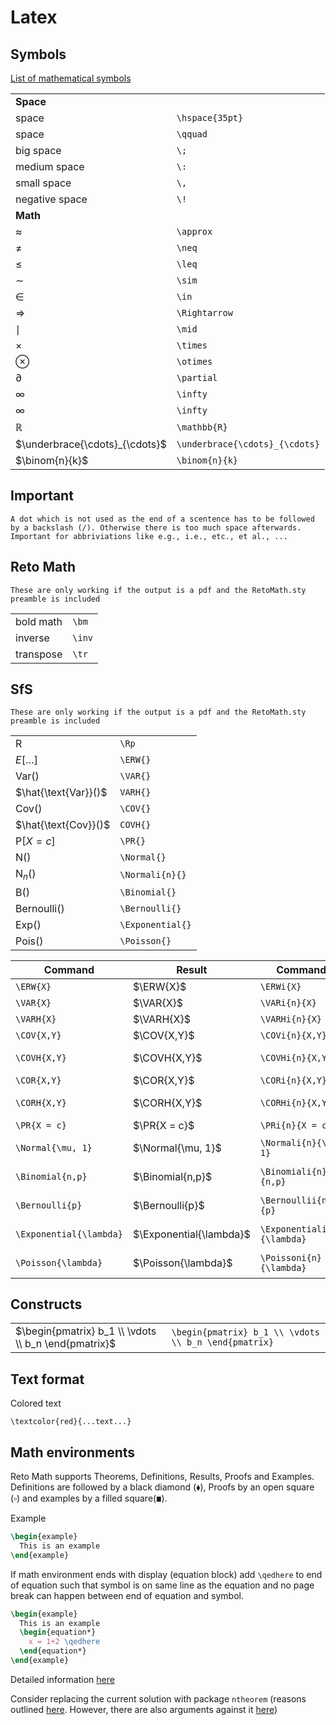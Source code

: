 # Latex

## Symbols

[List of mathematical symbols](https://oeis.org/wiki/List_of_LaTeX_mathematical_symbols)


<table class = "deftab">
  <tr>
    <td>**Space**</td>
    <td> </td>
  </tr>
  <tr>
    <td>space</td>
    <td>`\hspace{35pt}`</td>
  </tr>
  <tr>
    <td>space</td>
    <td>`\qquad`</td>
  </tr>
  <tr>
    <td>big space</td>
    <td>`\;`</td>
  </tr>
  <tr>
    <td>medium space</td>
    <td>`\:`</td>
  </tr>
  <tr>
    <td>small space</td>
    <td>`\,`</td>
  </tr>
  <tr>
    <td>negative space</td>
    <td>`\!`</td>
  </tr>
  <tr>
    <td>**Math**</td>
    <td> </td>
  </tr>
  <tr>
    <td>$\approx$</td>
    <td>`\approx`</td>
  </tr>
  <tr>
    <td>$\neq$</td>
    <td>`\neq`</td>
  </tr>
  <tr>
    <td>$\leq$</td>
    <td>`\leq`</td>
  </tr>
  <tr>
    <td>$\sim$</td>
    <td>`\sim`</td>
  </tr>
  <tr>
    <td>$\in$</td>
    <td>`\in`</td>
  </tr>
  <tr>
    <td>$\Rightarrow$</td>
    <td>`\Rightarrow`</td>
  </tr>
  <tr>
    <td>$\mid$</td>
    <td>`\mid`</td>
  </tr>
  <tr>
    <td>$\times$</td>
    <td>`\times`</td>
  </tr>
  <tr>
    <td>$\otimes$</td>
    <td>`\otimes`</td>
  </tr>
  <tr>
    <td>$\partial$</td>
    <td>`\partial`</td>
  </tr>
  <tr>
    <td>$\infty$</td>
    <td>`\infty`</td>
  </tr>
  <tr>
    <td>$\infty$</td>
    <td>`\infty`</td>
  </tr>
  <tr>
    <td>$\mathbb{R}$</td>
    <td>`\mathbb{R}`</td>
  </tr>
    <tr>
    <td>$\underbrace{\cdots}_{\cdots}$</td>
    <td>`\underbrace{\cdots}_{\cdots}`</td>
  </tr>
  <tr>
    <td>$\binom{n}{k}$</td>
    <td>`\binom{n}{k}`</td>
  </tr>
</table>

## Important

```block2
A dot which is not used as the end of a scentence has to be followed by a backslash (/). Otherwise there is too much space afterwards. Important for abbriviations like e.g., i.e., etc., et al., ...
```


## Reto Math

```block2
These are only working if the output is a pdf and the RetoMath.sty preamble is included
```

<table class = "deftab">
  <tr>
    <td>bold math</td>
    <td>`\bm`</td>
  </tr>
  <tr>
    <td>inverse</td>
    <td>`\inv`</td>
  </tr>
  <tr>
    <td>transpose</td>
    <td>`\tr`</td>
  </tr>
</table>

## SfS

```block2
These are only working if the output is a pdf and the RetoMath.sty preamble is included
```

<table class = "deftab">
  <tr>
    <td>R</td>
    <td>`\Rp`</td>
  </tr>
  <tr>
    <td>$E[\dots]$</td>
    <td>`\ERW{}`</td>
  </tr>
  <tr>
    <td>$\text{Var()}$</td>
    <td>`\VAR{}`</td>
  </tr>
  <tr>
    <td>$\hat{\text{Var}}()$</td>
    <td>`VARH{}`</td>
  </tr>
  <tr>
    <td>$\text{Cov()}$</td>
    <td>`\COV{}`</td>
  </tr>
  <tr>
    <td>$\hat{\text{Cov}}()$</td>
    <td>`COVH{}`</td>
  </tr>
  <tr>
    <td>$\text{P}[X = c]$</td>
    <td>`\PR{}`</td>
  </tr>
  <tr>
    <td>$\text{N}()$</td>
    <td>`\Normal{}`</td>
  </tr>
  <tr>
    <td>$\text{N}_n()$</td>
    <td>`\Normali{n}{}`</td>
  </tr>
  <tr>
    <td>$\text{B}()$</td>
    <td>`\Binomial{}`</td>
  </tr>
  <tr>
    <td>$\text{Bernoulli}()$</td>
    <td>`\Bernoulli{}`</td>
  </tr>
  <tr>
    <td>$\text{Exp}()$</td>
    <td>`\Exponential{}`</td>
  </tr>
  <tr>
    <td>$\text{Pois}()$</td>
    <td>`\Poisson{}`</td>
  </tr>
</table>

| Command                | Result                  | Command                    | Result                      | Command                | Result                  |
|------------------------|-------------------------|----------------------------|-----------------------------|------------------------|-------------------------|
| `\ERW{X}`              | $\ERW{X}$               | `\ERWi{X}`                 | $\ERWi{n}{X}$               | `\ERWSymbol`           | $\ERWSymbol$            |
| `\VAR{X}`              | $\VAR{X}$               | `\VARi{n}{X}`              | $\VARi{n}{X}$               | `\VARSymbol`           | $\VAR{X}$               |
| `\VARH{X}`             | $\VARH{X}$              | `\VARHi{n}{X}`             | $\VARHi{n}{X}$              | `\wh\VARSymbol`        | $\wh\VARSymbol$         |
| `\COV{X,Y}`            | $\COV{X,Y}$             | `\COVi{n}{X,Y}`            | $\COVi{n}{X,Y}$             | `\COVSymbol`           | $\COVSymbol$            |
| `\COVH{X,Y}`           | $\COVH{X,Y}$            | `\COVHi{n}{X,Y}`           | $\COVHi{n}{X,Y}$            | `\wh\COVSymbol`        | $\wh\COVSymbol$         |
| `\COR{X,Y}`            | $\COR{X,Y}$             | `\CORi{n}{X,Y}`            | $\CORi{n}{X,Y}$             | `\CORSymbol`           | $\CORSymbol$            |
| `\CORH{X,Y}`           | $\CORH{X,Y}$            | `\CORHi{n}{X,Y}`           | $\CORHi{n}{X,Y}$            | `\wh\CORSymbol`        | $\wh\CORSymbol$         |
| `\PR{X = c}`           | $\PR{X = c}$            | `\PRi{n}{X = c}`           | $\PRi{n}{X = c}$            | `\PRSymbol`            | $\PRSymbol$             |
| `\Normal{\mu, 1}`      | $\Normal{\mu, 1}$       | `\Normali{n}{\mu, 1}`      | $\Normali{n}{\mu, 1}$       | `\NormalSymbol`        | $\NormalSymbol$         |
| `\Binomial{n,p}`       | $\Binomial{n,p}$        | `\Binomiali{n}{n,p}`       | $\Binomiali{n}{n,p}$        | `\BinomialSymbol`      | $\BinomialSymbol$       |
| `\Bernoulli{p}`        | $\Bernoulli{p}$         | `\Bernoullii{n}{p}`        | $\Bernoullii{n}{p}$         | `\BernoulliSymbol`     | $\BernoulliSymbol$      |
| `\Exponential{\lambda}`| $\Exponential{\lambda}$ | `\Exponentiali{n}{\lambda}`| $\Exponentiali{n}{\lambda}$ | `\ExponentialSymbol`   | $\ExponentialSymbol$    |
| `\Poisson{\lambda}`    | $\Poisson{\lambda}$     | `\Poissoni{n}{\lambda}`    | $\Poissoni{n}{\lambda}$     | `\PoissonSymbol`       | $\PoissonSymbol$        |



## Constructs

<table class = "deftab">
  <tr>
    <td>$\begin{pmatrix} b_1 \\ \vdots \\ b_n \end{pmatrix}$</td>
    <td>`\begin{pmatrix} b_1 \\ \vdots \\ b_n \end{pmatrix}`</td>
  </tr>
</table>

## Text format

Colored text

`\textcolor{red}{...text...}`

## Math environments

Reto Math supports Theorems, Definitions, Results, Proofs and Examples. Definitions are followed by a black diamond ($\blacklozenge$), Proofs by an open square ($\square$) and examples by a filled square($\blacksquare$).

Example

```latex
\begin{example}
  This is an example
\end{example}
```

If math environment ends with display (equation block) add `\qedhere` to end of equation such that symbol is on same line as the equation and no page break can happen between end of equation and symbol.

```latex
\begin{example}
  This is an example
  \begin{equation*}
    x = 1+2 \qedhere
  \end{equation*}
\end{example}
```

Detailed information [here](https://tex.stackexchange.com/questions/16453/denoting-the-end-of-example-remark/32394#32394)

Consider replacing the current solution with package `ntheorem` (reasons outlined [here](https://tex.stackexchange.com/questions/232438/using-qedhere-automatically-in-every-proof). However, there are also arguments against it [here](https://tex.stackexchange.com/questions/5599/theorem-packages-which-to-use-which-conflict))
